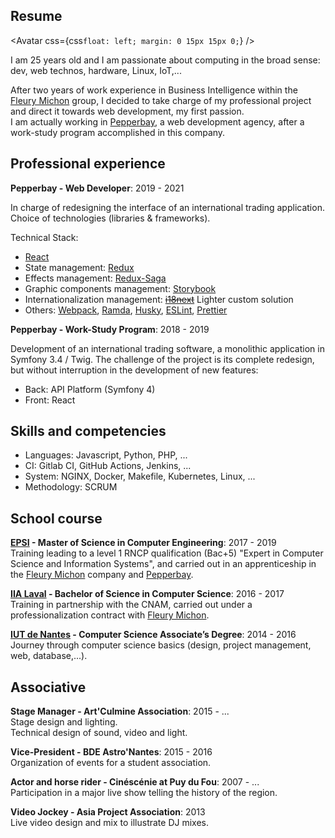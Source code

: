 
<SEO title="Resume" />

<article>

<h1>Resume</h1>

<Avatar
  css={css`
    float: left;
    margin: 0 15px 15px 0;
  `}
/>

I am 25 years old and I am passionate about computing in the broad sense:
dev, web technos, hardware, Linux, IoT,...

After two years of work experience in Business Intelligence within the [Fleury Michon](https://www.fleurymichon.fr/) group, I decided to take charge of my professional project and direct it towards web development, my first passion.  
I am actually working in [Pepperbay](https://www.pepperbay.fr/), a web development agency, after a work-study program accomplished in this company.

## Professional experience

**Pepperbay - Web Developer**: 2019 - 2021

In charge of redesigning the interface of an international trading application.  
Choice of technologies (libraries & frameworks).

Technical Stack:

- [React](https://reactjs.org/)
- State management: [Redux](https://redux.js.org/)
- Effects management: [Redux-Saga](https://redux-saga.js.org/)
- Graphic components management: [Storybook](https://storybook.js.org/)
- Internationalization management: ~~[i18next](https://www.i18next.com/)~~ Lighter custom solution
- Others: [Webpack](https://webpack.js.org/), [Ramda](https://ramdajs.com/), [Husky](https://github.com/typicode/husky), [ESLint](https://eslint.org/), [Prettier](https://prettier.io/)

**Pepperbay - Work-Study Program**: 2018 - 2019

Development of an international trading software, a monolithic application in Symfony 3.4 / Twig.
The challenge of the project is its complete redesign, but without interruption in the development of new features:

- Back: API Platform (Symfony 4)
- Front: React

## Skills and competencies

- Languages: Javascript, Python, PHP, ...
- CI: Gitlab CI, GitHub Actions, Jenkins, ...
- System: NGINX, Docker, Makefile, Kubernetes, Linux, ...
- Methodology: SCRUM

## School course

**[EPSI](http://www.epsi.fr/) - Master of Science in Computer Engineering**: 2017 - 2019  
Training leading to a level 1 RNCP qualification (Bac+5) "Expert in Computer Science and Information Systems", and carried out in an apprenticeship in the [Fleury Michon](https://www.fleurymichon.fr/) company and [Pepperbay](https://www.pepperbay.fr/).

**[IIA Laval](http://iia-laval.fr/) - Bachelor of Science in Computer Science**: 2016 - 2017  
Training in partnership with the CNAM, carried out under a professionalization contract with [Fleury Michon](https://www.fleurymichon.fr/).

**[IUT de Nantes](https://iutnantes.univ-nantes.fr/formations/dut-bac-2-/dut-informatique-2019469.kjsp) - Computer Science Associate’s Degree**: 2014 - 2016  
Journey through computer science basics (design, project management, web, database,...).

## Associative

**Stage Manager - Art'Culmine Association**: 2015 - ...  
Stage design and lighting.  
Technical design of sound, video and light.

**Vice-President - BDE Astro'Nantes**: 2015 - 2016  
Organization of events for a student association.

**Actor and horse rider - Cinéscénie at Puy du Fou**: 2007 - ...  
Participation in a major live show telling the history of the region.

**Video Jockey - Asia Project Association**: 2013  
Live video design and mix to illustrate DJ mixes.

</article>
